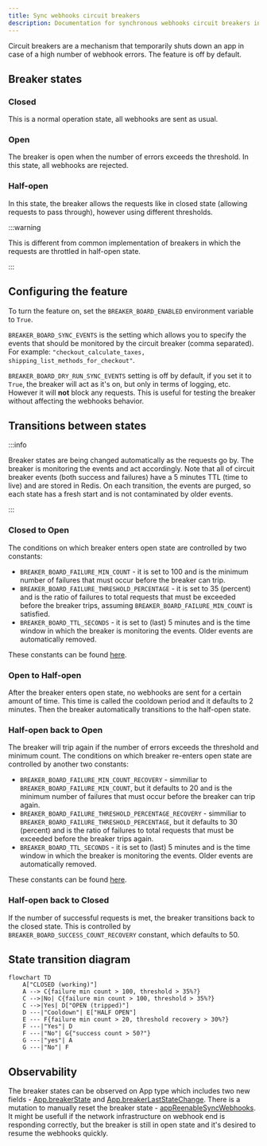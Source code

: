 ```yaml
---
title: Sync webhooks circuit breakers
description: Documentation for synchronous webhooks circuit breakers in Saleor
---
```


Circuit breakers are a mechanism that temporarily shuts down an app in case of a high number of webhook errors. The feature is off by default.

## Breaker states

### Closed

This is a normal operation state, all webhooks are sent as usual.

### Open

The breaker is open when the number of errors exceeds the threshold. In this state, all webhooks are rejected.

### Half-open

In this state, the breaker allows the requests like in closed state (allowing requests to pass through), however using different thresholds.

:::warning

This is different from common implementation of breakers in which the requests are throttled in half-open state.

:::

## Configuring the feature

To turn the feature on, set the `BREAKER_BOARD_ENABLED` environment variable to `True`.

`BREAKER_BOARD_SYNC_EVENTS` is the setting which allows you to specify the events that should be monitored by the circuit breaker (comma separated).
For example: `"checkout_calculate_taxes, shipping_list_methods_for_checkout"`.

`BREAKER_BOARD_DRY_RUN_SYNC_EVENTS` setting is off by default, if you set it to `True`, the breaker will act as it's on, but only in terms of logging, etc.
However it will **not** block any requests. This is useful for testing the breaker without affecting the webhooks behavior.

## Transitions between states

:::info

Breaker states are being changed automatically as the requests go by. The breaker is monitoring the events and act accordingly.
Note that all of circuit breaker events (both success and failures) have a 5 minutes TTL (time to live) and are stored in Redis.
On each transition, the events are purged, so each state has a fresh start and is not contaminated by older events.

:::

### Closed to Open

The conditions on which breaker enters open state are controlled by two constants:
- `BREAKER_BOARD_FAILURE_MIN_COUNT` - it is set to 100 and is the minimum number of failures that must occur before the breaker can trip.
- `BREAKER_BOARD_FAILURE_THRESHOLD_PERCENTAGE` - it is set to 35 (percent) and is the ratio of failures to total requests that must be exceeded before the breaker trips, assuming `BREAKER_BOARD_FAILURE_MIN_COUNT` is satisfied.
- `BREAKER_BOARD_TTL_SECONDS` - it is set to (last) 5 minutes and is the time window in which the breaker is monitoring the events. Older events are automatically removed.

These constants can be found [here](https://github.com/saleor/saleor/blob/main/saleor/webhook/circuit_breaker/breaker_board.py#L20-L40).

### Open to Half-open

After the breaker enters open state, no webhooks are sent for a certain amount of time. This time is called the cooldown period and it defaults to 2 minutes. Then the breaker automatically transitions to the half-open state.


### Half-open back to Open

The breaker will trip again if the number of errors exceeds the threshold and minimum count. The conditions on which breaker re-enters open state are controlled by another two constants:
- `BREAKER_BOARD_FAILURE_MIN_COUNT_RECOVERY` - simmiliar to `BREAKER_BOARD_FAILURE_MIN_COUNT`, but it defaults to 20 and is the minimum number of failures that must occur before the breaker can trip again.
- `BREAKER_BOARD_FAILURE_THRESHOLD_PERCENTAGE_RECOVERY` - simmiliar to `BREAKER_BOARD_FAILURE_THRESHOLD_PERCENTAGE`, but it defaults to 30 (percent) and is the ratio of failures to total requests that must be exceeded before the breaker trips again.
- `BREAKER_BOARD_TTL_SECONDS` - it is set to (last) 5 minutes and is the time window in which the breaker is monitoring the events. Older events are automatically removed.

These constants can be found [here](https://github.com/saleor/saleor/blob/main/saleor/webhook/circuit_breaker/breaker_board.py#L20-L40).

### Half-open back to Closed

If the number of successful requests is met, the breaker transitions back to the closed state. This is controlled by `BREAKER_BOARD_SUCCESS_COUNT_RECOVERY` constant, which defaults to 50.

## State transition diagram

```mermaid
flowchart TD
    A["CLOSED (working)"]
    A --> C{failure min count > 100, threshold > 35%?}
    C -->|No| C{failure min count > 100, threshold > 35%?}
    C -->|Yes| D["OPEN (tripped)"]
    D ---|"Cooldown"| E["HALF OPEN"]
    E --- F{failure min count > 20, threshold recovery > 30%?}
    F ---|"Yes"| D
    F ---|"No"| G{"success count > 50?"}
	G ---|"yes"| A
	G ---|"No"| F
```

## Observability

The breaker states can be observed on App type which includes two new fields - [App.breakerState](api-reference/apps/objects/app.mdx#appbreakerstatecircuitbreakerstateenum---) and [App.breakerLastStateChange](api-reference/apps/objects/app.mdx#appbreakerlaststatechangedatetime--).
There is a mutation to manually reset the breaker state - [appReenableSyncWebhooks](api-reference/apps/mutations/app-reenable-sync-webhooks.mdx). It might be usefull if the network infrastructure on webhook end is responding correctly, but the breaker is still in open state and it's desired to resume the webhooks quickly.